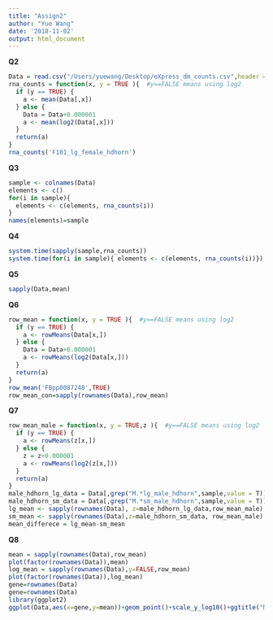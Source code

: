 ```yaml
---
title: "Assign2"
author: "Yue Wang"
date: '2018-11-02'
output: html_document
---
```


**Q2**
```r
Data = read.csv("/Users/yuewang/Desktop/eXpress_dm_counts.csv",header = T, row.names = 1,sep=',')
rna_counts = function(x, y = TRUE ){  #y==FALSE means using log2
  if (y == TRUE) {
    a <- mean(Data[,x])
  } else {
    Data = Data+0.000001
    a <- mean(log2(Data[,x]))
  }
  return(a)
}
rna_counts('F101_lg_female_hdhorn')
```
**Q3**

```r
sample <- colnames(Data)
elements <- c()
for(i in sample){
  elements <- c(elements, rna_counts(i))
}
names(elements)=sample
```


**Q4**
```r
system.time(sapply(sample,rna_counts))
system.time(for(i in sample){ elements <- c(elements, rna_counts(i))})
```
**Q5**
```r
sapply(Data,mean)
```

**Q6**
```r
row_mean = function(x, y = TRUE ){  #y==FALSE means using log2
  if (y == TRUE) {
    a <- rowMeans(Data[x,])
  } else {
    Data = Data+0.000001
    a <- rowMeans(log2(Data[x,]))
  }
  return(a)
}
row_mean('FBpp0087248',TRUE)
row_mean_con=sapply(rownames(Data),row_mean)
```

**Q7**
```r
row_mean_male = function(x, y = TRUE,z ){  #y==FALSE means using log2
  if (y == TRUE) {
    a <- rowMeans(z[x,])
  } else {
    z = z+0.000001
    a <- rowMeans(log2(z[x,]))
  }
  return(a)
}
male_hdhorn_lg_data = Data[,grep("M.*lg_male_hdhorn",sample,value = T)]
male_hdhorn_sm_data = Data[,grep("M.*sm_male_hdhorn",sample,value = T)]
lg_mean <- sapply(rownames(Data), z=male_hdhorn_lg_data,row_mean_male)
sm_mean <- sapply(rownames(Data),z=male_hdhorn_sm_data, row_mean_male)
mean_differece = lg_mean-sm_mean
```
**Q8**
```r
mean = sapply(rownames(Data),row_mean)
plot(factor(rownames(Data)),mean)
log_mean = sapply(rownames(Data),y=FALSE,row_mean)
plot(factor(rownames(Data)),log_mean)
gene=rownames(Data)
gene=rownames(Data)
library(ggplot2)
ggplot(Data,aes(x=gene,y=mean))+geom_point()+scale_y_log10()+ggtitle("Mean expression of each gene ")
```



